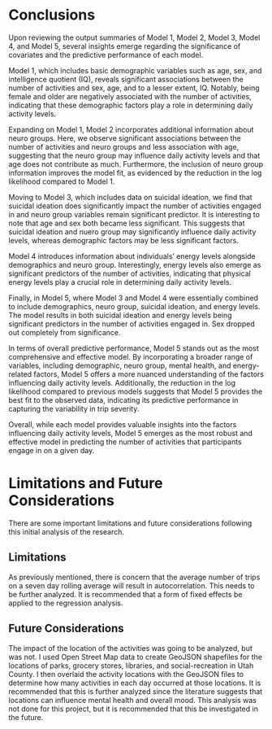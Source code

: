 # Conclusions {#sec-contribs}

Upon reviewing the output summaries of Model 1, Model 2, Model 3, Model 4, and Model 5, several insights emerge regarding the significance of covariates and the predictive performance of each model.

Model 1, which includes basic demographic variables such as age, sex, and intelligence quotient (IQ), reveals significant associations between the number of activities and sex, age, and to a lesser extent, IQ. Notably, being female and older are negatively associated with the number of activities, indicating that these demographic factors play a role in determining daily activity levels.

Expanding on Model 1, Model 2 incorporates additional information about neuro groups. Here, we observe significant associations between the number of activities and neuro groups and less association with age, suggesting that the neuro group may influence daily activity levels and that age does not contribute as much. Furthermore, the inclusion of neuro group information improves the model fit, as evidenced by the reduction in the log likelihood compared to Model 1.

Moving to Model 3, which includes data on suicidal ideation, we find that suicidal ideation does significantly impact the number of activities engaged in and neuro group variables remain significant predictor. It is interesting to note that age and sex both became less significant. This suggests that suicidal ideation and nuero group may significantly influence daily activity levels, whereas demographic factors may be less significant factors.

Model 4 introduces information about individuals’ energy levels alongside demographics and neuro group. Interestingly, energy levels also emerge as significant predictors of the number of activities, indicating that physical energy levels play a crucial role in determining daily activity levels.

Finally, in Model 5, where Model 3 and Model 4 were essentially combined to include demographics, neuro group, suicidal ideation, and energy levels. The model results in both suicidal ideation and energy levels being significant predictors in the number of activities engaged in. Sex dropped out completely from significance.

In terms of overall predictive performance, Model 5 stands out as the most comprehensive and effective model. By incorporating a broader range of variables, including demographic, neuro group, mental health, and energy-related factors, Model 5 offers a more nuanced understanding of the factors influencing daily activity levels. Additionally, the reduction in the log likelihood compared to previous models suggests that Model 5 provides the best fit to the observed data, indicating its predictive performance in capturing the variability in trip severity.

Overall, while each model provides valuable insights into the factors influencing daily activity levels, Model 5 emerges as the most robust and effective model in predicting the number of activities that participants engage in on a given day.

# Limitations and Future Considerations

There are some important limitations and future considerations following this initial analysis of the research.

## Limitations

As previously mentioned, there is concern that the average number of trips on a seven day rolling average will result in autocorrelation. This needs to be further analyzed. It is recommended that a form of fixed effects be applied to the regression analysis.

## Future Considerations

The impact of the location of the activities was going to be analyzed, but was not. I used Open Street Map data to create GeoJSON shapefiles for the locations of parks, grocery stores, libraries, and social-recreation in Utah County. I then overlaid the activity locations with the GeoJSON files to determine how many activities in each day occurred at those locations. It is recommended that this is further analyzed since the literature suggests that locations can influence mental health and overall mood. This analysis was not done for this project, but it is recommended that this be investigated in the future.
